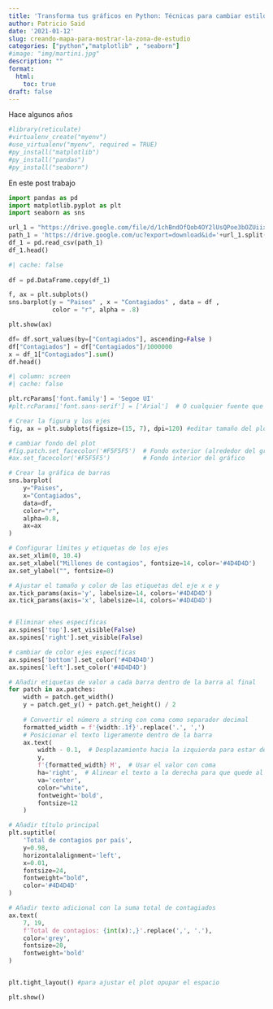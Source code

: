 ```yaml
---
title: 'Transforma tus gráficos en Python: Técnicas para cambiar estilos y colores'
author: Patricio Said
date: '2021-01-12'
slug: creando-mapa-para-mostrar-la-zona-de-estudio
categories: ["python","matplotlib" , "seaborn"]
#image: "img/martini.jpg"
description: ""
format:
  html:
    toc: true
draft: false
---
```


Hace algunos años 

```r
#library(reticulate)
#virtualenv_create("myenv")
#use_virtualenv("myenv", required = TRUE)
#py_install("matplotlib") 
#py_install("pandas") 
#py_install("seaborn") 

```

En este post trabajo

```python
import pandas as pd 
import matplotlib.pyplot as plt 
import seaborn as sns
```

```python
url_1 = "https://drive.google.com/file/d/1chBndOfQob4OY2lUsQPoe3bOZUiixjOa/view?usp=sharing"
path_1 = 'https://drive.google.com/uc?export=download&id='+url_1.split('/')[-2] 
df_1 = pd.read_csv(path_1)
df_1.head()
```

```python
#| cache: false
 
df = pd.DataFrame.copy(df_1)

f, ax = plt.subplots()
sns.barplot(y = "Paises" , x = "Contagiados" , data = df ,
            color = "r", alpha = .8)

plt.show(ax)
```

```python
df= df.sort_values(by=["Contagiados"], ascending=False )
df["Contagiados"] = df["Contagiados"]/1000000
x = df_1["Contagiados"].sum()
df.head()
```

```python
#| column: screen
#| cache: false

plt.rcParams['font.family'] = 'Segoe UI'
#plt.rcParams['font.sans-serif'] = ['Arial']  # O cualquier fuente que prefieras

# Crear la figura y los ejes
fig, ax = plt.subplots(figsize=(15, 7), dpi=120) #editar tamaño del plot (está en gran tamaño para html)

# cambiar fondo del plot
#fig.patch.set_facecolor('#F5F5F5')  # Fondo exterior (alrededor del gráfico)
#ax.set_facecolor('#F5F5F5')         # Fondo interior del gráfico

# Crear la gráfica de barras
sns.barplot(
    y="Paises",
    x="Contagiados",
    data=df,
    color="r",
    alpha=0.8,
    ax=ax
)

# Configurar límites y etiquetas de los ejes
ax.set_xlim(0, 10.4)
ax.set_xlabel("Millones de contagios", fontsize=14, color='#4D4D4D')
ax.set_ylabel("", fontsize=0)

# Ajustar el tamaño y color de las etiquetas del eje x e y
ax.tick_params(axis='y', labelsize=14, colors='#4D4D4D')
ax.tick_params(axis='x', labelsize=14, colors='#4D4D4D')


# Eliminar ehes específicas
ax.spines['top'].set_visible(False)
ax.spines['right'].set_visible(False)

# cambiar de color ejes específicas
ax.spines['bottom'].set_color('#4D4D4D') 
ax.spines['left'].set_color('#4D4D4D') 

# Añadir etiquetas de valor a cada barra dentro de la barra al final
for patch in ax.patches:
    width = patch.get_width()
    y = patch.get_y() + patch.get_height() / 2
    
    # Convertir el número a string con coma como separador decimal
    formatted_width = f'{width:.1f}'.replace('.', ',')
    # Posicionar el texto ligeramente dentro de la barra
    ax.text(
        width - 0.1,  # Desplazamiento hacia la izquierda para estar dentro
        y,
        f'{formatted_width} M',  # Usar el valor con coma
        ha='right',  # Alinear el texto a la derecha para que quede al final
        va='center',
        color="white",
        fontweight='bold',
        fontsize=12
    )

# Añadir título principal
plt.suptitle(
    'Total de contagios por país',
    y=0.98,
    horizontalalignment='left',
    x=0.01,
    fontsize=24,
    fontweight="bold",
    color='#4D4D4D'
)

# Añadir texto adicional con la suma total de contagiados
ax.text(
    7, 19,
    f'Total de contagios: {int(x):,}'.replace(',', '.'),
    color='grey',
    fontsize=20,
    fontweight='bold'
)


plt.tight_layout() #para ajustar el plot opupar el espacio

plt.show()
```
